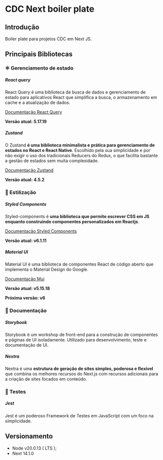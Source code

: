# CDC Next boiler plate

## Introdução

Boiler plate para projetos CDC em Next JS.

## Principais Bibliotecas

### ⚛ Gerenciamento de estado

##### React query

React Query é uma biblioteca de busca de dados e gerenciamento de estado para aplicativos React que simplifica a busca, o armazenamento em cache e a atualização de dados.

[Documentação React Query](https://tanstack.com/query/latest/docs/framework/react/overview)

**Versão atual: 5.17.19**

##### Zustand

O Zustand **é uma biblioteca minimalista e prática para gerenciamento de estados no React e React Native**. Escolhido pela sua simplicidade e por não exigir o uso dos tradicionais Reducers do Redux, o que facilita bastante a gestão de estados sem muita complexidade.

[Documentação Zustand](https://github.com/pmndrs/zustand)

**Versão atual: 4.5.2**

### 💅 Estilização

##### Styled Components

Styled-components é **uma biblioteca que permite escrever CSS em JS enquanto construindo componentes personalizados em Reactjs**.

[Documentação Styled Components](https://styled-components.com/docs)

**Versão atual: v6.1.11**

##### Material UI

Material UI é uma biblioteca de componentes React de código aberto que implementa o Material Design do Google.

[Documentação Mui](https://mui.com/material-ui/getting-started/)

**Versão atual: v5.15.18**

**Próxima versão: v6**

### 📄 Documentação

##### Storybook

Storybook é um workshop de front-end para a construção de componentes e páginas de UI isoladamente. Utilizado para desenvolvimento, teste e documentação de UI.

##### Nextra

Nextra é uma **estrutura de geração de sites simples, poderosa e flexível** que combina os melhores recursos do Next.js com recursos adicionais para a criação de sites focados em conteúdo.

### 🧪 Testes

##### Jest

Jest é um poderoso Framework de Testes em JavaScript com um foco na simplicidade.

## Versionamento

- Node v20.0.13 ( LTS );
- Next 14.1.0
